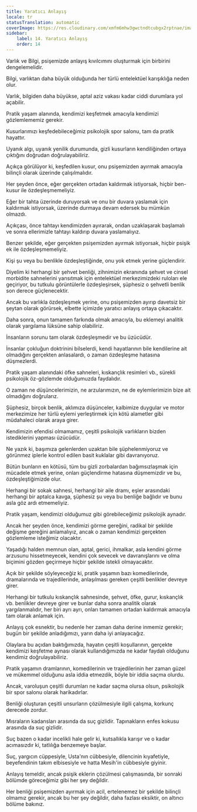 ```yaml
---
title: Yaratıcı Anlayış
locale: tr
statusTranslation: automatic
coverImage: https://res.cloudinary.com/xmfm6mhw3gwctndtcubgx2rptnae/image/upload/v1741354419/small_cover_la_gran_rebelion_28716e29d2.webp
sidebar:
    label: 14. Yaratıcı Anlayış
    order: 14
---
```

Varlık ve Bilgi, psişemizde anlayış kıvılcımını oluşturmak için birbirini dengelemelidir.

Bilgi, varlıktan daha büyük olduğunda her türlü entelektüel karışıklığa neden olur.

Varlık, bilgiden daha büyükse, aptal aziz vakası kadar ciddi durumlara yol açabilir.

Pratik yaşam alanında, kendimizi keşfetmek amacıyla kendimizi gözlemlememiz gerekir.

Kusurlarımızı keşfedebileceğimiz psikolojik spor salonu, tam da pratik hayattır.

Uyanık algı, uyanık yenilik durumunda, gizli kusurların kendiliğinden ortaya çıktığını doğrudan doğrulayabiliriz.

Açıkça görülüyor ki, keşfedilen kusur, onu psişemizden ayırmak amacıyla bilinçli olarak üzerinde çalışılmalıdır.

Her şeyden önce, eğer gerçekten ortadan kaldırmak istiyorsak, hiçbir ben-kusur ile özdeşleşmemeliyiz.

Eğer bir tahta üzerinde duruyorsak ve onu bir duvara yaslamak için kaldırmak istiyorsak, üzerinde durmaya devam edersek bu mümkün olmazdı.

Açıkçası, önce tahtayı kendimizden ayırarak, ondan uzaklaşarak başlamalı ve sonra ellerimizle tahtayı kaldırıp duvara yaslamalıyız.

Benzer şekilde, eğer gerçekten psişemizden ayırmak istiyorsak, hiçbir psişik ek ile özdeşleşmemeliyiz.

Kişi şu veya bu benlikle özdeşleştiğinde, onu yok etmek yerine güçlendirir.

Diyelim ki herhangi bir şehvet benliği, zihnimizin ekranında şehvet ve cinsel morbidite sahnelerini yansıtmak için entelektüel merkezimizdeki ruloları ele geçiriyor, bu tutkulu görüntülerle özdeşleşirsek, şüphesiz o şehvetli benlik son derece güçlenecektir.

Ancak bu varlıkla özdeşleşmek yerine, onu psişemizden ayırıp davetsiz bir şeytan olarak görürsek, elbette içimizde yaratıcı anlayış ortaya çıkacaktır.

Daha sonra, onun tamamen farkında olmak amacıyla, bu eklemeyi analitik olarak yargılama lüksüne sahip olabiliriz.

İnsanların sorunu tam olarak özdeşleşmedir ve bu üzücüdür.

İnsanlar çokluğun doktrinini bilselerdi, kendi hayatlarının bile kendilerine ait olmadığını gerçekten anlasalardı, o zaman özdeşleşme hatasına düşmezlerdi.

Pratik yaşam alanındaki öfke sahneleri, kıskançlık resimleri vb., sürekli psikolojik öz-gözlemde olduğumuzda faydalıdır.

O zaman ne düşüncelerimizin, ne arzularımızın, ne de eylemlerimizin bize ait olmadığını doğrularız.

Şüphesiz, birçok benlik, aklımıza düşünceler, kalbimize duygular ve motor merkezimize her türlü eylemi yerleştirmek için kötü alametler gibi müdahaleci olarak araya girer.

Kendimizin efendisi olmamamız, çeşitli psikolojik varlıkların bizden istediklerini yapması üzücüdür.

Ne yazık ki, başımıza gelenlerden uzaktan bile şüphelenmiyoruz ve görünmez iplerle kontrol edilen basit kuklalar gibi davranıyoruz.

Bütün bunların en kötüsü, tüm bu gizli zorbalardan bağımsızlaşmak için mücadele etmek yerine, onları güçlendirme hatasına düşmemizdir ve bu, özdeşleştiğimizde olur.

Herhangi bir sokak sahnesi, herhangi bir aile dramı, eşler arasındaki herhangi bir aptalca kavga, şüphesiz şu veya bu benliğe bağlıdır ve bunu asla göz ardı etmemeliyiz.

Pratik yaşam, kendimizi olduğumuz gibi görebileceğimiz psikolojik aynadır.

Ancak her şeyden önce, kendimizi görme gereğini, radikal bir şekilde değişme gereğini anlamalıyız, ancak o zaman kendimizi gerçekten gözlemleme isteğimiz olacaktır.

Yaşadığı halden memnun olan, aptal, gerici, ihmalkar, asla kendini görme arzusunu hissetmeyecek, kendini çok sevecek ve davranışlarını ve olma biçimini gözden geçirmeye hiçbir şekilde istekli olmayacaktır.

Açık bir şekilde söyleyeceğiz ki, pratik yaşamın bazı komedilerinde, dramalarında ve trajedilerinde, anlaşılması gereken çeşitli benlikler devreye girer.

Herhangi bir tutkulu kıskançlık sahnesinde, şehvet, öfke, gurur, kıskançlık vb. benlikler devreye girer ve bunlar daha sonra analitik olarak yargılanmalıdır, her biri ayrı ayrı, onları tamamen ortadan kaldırmak amacıyla tam olarak anlamak için.

Anlayış çok esnektir, bu nedenle her zaman daha derine inmemiz gerekir; bugün bir şekilde anladığımızı, yarın daha iyi anlayacağız.

Olaylara bu açıdan baktığımızda, hayatın çeşitli koşullarının, gerçekte kendimizi keşfetme aynası olarak kullandığımızda ne kadar faydalı olduğunu kendimiz doğrulayabiliriz.

Pratik yaşamın dramlarının, komedilerinin ve trajedilerinin her zaman güzel ve mükemmel olduğunu asla iddia etmezdik, böyle bir iddia saçma olurdu.

Ancak, varoluşun çeşitli durumları ne kadar saçma olursa olsun, psikolojik bir spor salonu olarak harikadırlar.

Benliği oluşturan çeşitli unsurların çözülmesiyle ilgili çalışma, korkunç derecede zordur.

Mısraların kadansları arasında da suç gizlidir. Tapınakların enfes kokusu arasında da suç gizlidir.

Suç bazen o kadar incelikli hale gelir ki, kutsallıkla karışır ve o kadar acımasızdır ki, tatlılığa benzemeye başlar.

Suç, yargıcın cüppesiyle, Usta'nın cübbesiyle, dilencinin kıyafetiyle, beyefendinin takım elbisesiyle ve hatta Mesih'in cübbesiyle giyinir.

Anlayış temeldir, ancak psişik eklerin çözülmesi çalışmasında, bir sonraki bölümde göreceğimiz gibi her şey değildir.

Her benliği psişemizden ayırmak için acil, ertelenemez bir şekilde bilinçli olmamız gerekir, ancak bu her şey değildir, daha fazlası eksiktir, on altıncı bölüme bakınız.

